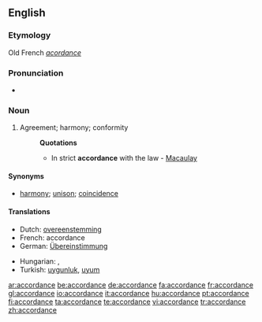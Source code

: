 ==English==

===Etymology===
Old French ''[[acordance]]''

===Pronunciation===
* {{audio|en-us-accordance.ogg|Audio (US)}}

===Noun===
{{en-noun}}

# Agreement; harmony; conformity
#: '''Quotations'''
#:* In strict '''accordance''' with the law - [[Macaulay]]

====Synonyms====
* [[harmony]]; [[unison]]; [[coincidence]]

====Translations====
{{trans-top|agreement; harmony; conformity}}
* Dutch: [[:nl:overeenstemming|overeenstemming]] {{f}}
* French: accordance {{f}}
* German: [[:de:Übereinstimmung|Übereinstimmung]] {{f}}
{{trans-mid}}
* Hungarian: {{t|hu|egyetértés}}, {{t|hu|összhang}}
* Turkish: [[uygunluk]], [[uyum]]
{{trans-bottom}}

[[ar:accordance]]
[[be:accordance]]
[[de:accordance]]
[[fa:accordance]]
[[fr:accordance]]
[[gl:accordance]]
[[io:accordance]]
[[it:accordance]]
[[hu:accordance]]
[[pt:accordance]]
[[fi:accordance]]
[[ta:accordance]]
[[te:accordance]]
[[vi:accordance]]
[[tr:accordance]]
[[zh:accordance]]